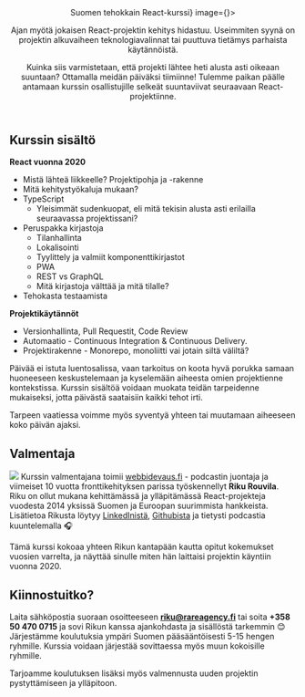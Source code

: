 
<Header>
  <Section title={<Title>Suomen tehokkain React-kurssi</Title>} image={<Questions />}>

  Ajan myötä jokaisen React-projektin kehitys hidastuu.
  Useimmiten syynä on projektin alkuvaiheen teknologiavalinnat tai puuttuva tietämys parhaista käytännöistä.

  Kuinka siis varmistetaan, että projekti lähtee heti alusta asti oikeaan suuntaan?
  Ottamalla meidän päiväksi tiimiinne! Tulemme paikan päälle antamaan kurssin osallistujille selkeät suuntaviivat seuraavaan React-projektiinne.
  </Section>
</Header>

<Main>

## Kurssin sisältö

**React vuonna 2020**

- Mistä lähteä liikkeelle? Projektipohja ja -rakenne
- Mitä kehitystyökaluja mukaan?
- TypeScript
  - Yleisimmät sudenkuopat, eli mitä tekisin alusta asti erilailla seuraavassa projektissani?
- Peruspakka kirjastoja
  - Tilanhallinta
  - Lokalisointi
  - Tyylittely ja valmiit komponenttikirjastot
  - PWA
  - REST vs GraphQL
  - Mitä kirjastoja välttää ja mitä tilalle?
- Tehokasta testaamista

**Projektikäytännöt**

- Versionhallinta, Pull Requestit, Code Review
- Automaatio - Continuous Integration & Continuous Delivery.
- Projektirakenne - Monorepo, monoliitti vai jotain siltä väliltä?


Päivää ei istuta luentosalissa, vaan tarkoitus on koota hyvä porukka samaan huoneeseen keskustelemaan ja kyselemään aiheesta omien projektienne kontekstissa.
Kurssin sisältöä voidaan muokata teidän tarpeidenne mukaiseksi, jotta päivästä saataisiin kaikki tehot irti.

Tarpeen vaatiessa voimme myös syventyä yhteen tai muutamaan aiheeseen koko päivän ajaksi.


## Valmentaja

![](../static/riku.png)
Kurssin valmentajana toimii [webbidevaus.fi](https://webbidevaus.fi/) - podcastin juontaja ja viimeiset 10 vuotta fronttikehityksen parissa työskennellyt **Riku Rouvila**.<br />
Riku on ollut mukana kehittämässä ja ylläpitämässä React-projekteja vuodesta 2014 yksissä Suomen ja Euroopan suurimmista hankkeista. Lisätietoa Rikusta löytyy [LinkedInistä](https://www.linkedin.com/in/rikurouvila/), [Githubista](https://github.com/rikukissa) ja tietysti podcastia kuuntelemalla 🎧

Tämä kurssi kokoaa yhteen Rikun kantapään kautta opitut kokemukset vuosien varrelta, ja näyttää sinulle miten hän laittaisi projektin käyntiin vuonna 2020.



## Kiinnostuitko?

Laita sähköpostia suoraan osoitteeseen **riku@rareagency.fi** tai soita **+358 50 470 0715** ja sovi Rikun kanssa ajankohdasta ja sisällöstä tarkemmin 😊
Järjestämme koulutuksia ympäri Suomen pääsääntöisesti 5-15 hengen ryhmille. Kurssia voidaan järjestää sovittaessa myös muun kokoisille ryhmille.

Tarjoamme koulutuksen lisäksi myös valmennusta uuden projektin pystyttämiseen ja ylläpitoon.

</Main>